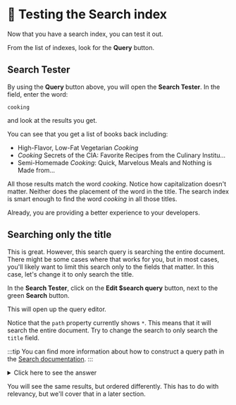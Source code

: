 # 👐 Testing the Search index

Now that you have a search index, you can test it out.

From the list of indexes, look for the **Query** button.

<Screenshot src="img/screenshots/2-search/3-test-search/1-query-button.png" alt="The Query button from the list of indexes" url="https://cloud.mongodb.com" />

## Search Tester

By using the **Query** button above, you will open the **Search Tester**. In the field, enter the word:

```
cooking
```

and look at the results you get.

<Screenshot src="img/screenshots/2-search/3-test-search/2-search-tester.png" alt="The Search Tester" url="https://cloud.mongodb.com" />

You can see that you get a list of books back including:
* High-Flavor, Low-Fat Vegetarian _Cooking_
* _Cooking_ Secrets of the CIA: Favorite Recipes from the Culinary Institu…
* Semi-Homemade _Cooking_: Quick, Marvelous Meals and Nothing is Made from…

All those results match the word _cooking_. Notice how capitalization doesn't matter. Neither does the placement of the word in the title. The search index is smart enough to find the word _cooking_ in all those titles.

Already, you are providing a better experience to your developers.

## Searching only the title

This is great. However, this search query is searching the entire document. There might be some cases where that works for you, but in most cases, you'll likely want to limit this search only to the fields that matter. In this case, let's change it to only search the title.

In the **Search Tester**, click on the **Edit $search query** button, next to the green **Search** button.

This will open up the query editor.

<Screenshot src="img/screenshots/2-search/3-test-search/3-query-editor.png" alt="The Edit $search query button" url="https://cloud.mongodb.com" />

Notice that the `path` property currently shows `*`. This means that it will search the entire document. Try to change the search to only search the `title` field.

:::tip
You can find more information about how to construct a query path in the [Search documentation](https://www.mongodb.com/docs/atlas/atlas-search/path-construction/).
:::

<details>
  <summary>Click here to see the answer</summary>
  <div>

```js
[
  {
    $search: {
      index: "fulltextsearch",
      text: {
        query: "cooking",
        path: ["title"]
      }
    }
  }
]
```

</div>
</details>

You will see the same results, but ordered differently. This has to do with relevancy, but we'll cover that in a later section.